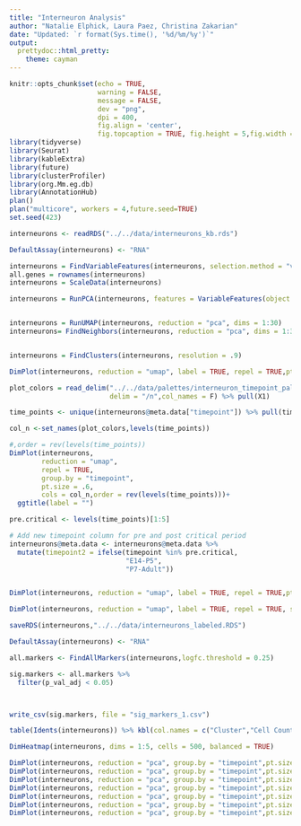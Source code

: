 ---
title: "Interneuron Analysis"
author: "Natalie Elphick, Laura Paez, Christina Zakarian"
date: "Updated: `r format(Sys.time(), '%d/%m/%y')`"
output:  
  prettydoc::html_pretty:
    theme: cayman
---

```{r setup, include=FALSE,cache=TRUE}
knitr::opts_chunk$set(echo = TRUE,
                      warning = FALSE,
                      message = FALSE,
                      dev = "png",
                      dpi = 400,
                      fig.align = 'center',
                      fig.topcaption = TRUE, fig.height = 5,fig.width = 6)
library(tidyverse)
library(Seurat)
library(kableExtra)
library(future)
library(clusterProfiler)
library(org.Mm.eg.db)
library(AnnotationHub)
plan()
plan("multicore", workers = 4,future.seed=TRUE)
set.seed(423)
```

```{r load}

interneurons <- readRDS("../../data/interneurons_kb.rds")


```


```{r}
DefaultAssay(interneurons) <- "RNA"

interneurons = FindVariableFeatures(interneurons, selection.method = "vst", nfeatures = 10000)
all.genes = rownames(interneurons)
interneurons = ScaleData(interneurons)

interneurons = RunPCA(interneurons, features = VariableFeatures(object = interneurons))


interneurons = RunUMAP(interneurons, reduction = "pca", dims = 1:30)
interneurons= FindNeighbors(interneurons, reduction = "pca", dims = 1:30)


interneurons = FindClusters(interneurons, resolution = .9)
```


```{r interneuron_seurat_clusters, fig.cap="Figure 1. sNN Clusters for Interneuron Subset"}
DimPlot(interneurons, reduction = "umap", label = TRUE, repel = TRUE,pt.size = .6)

```

```{r interneuron_timepoints,fig.cap="Figure 2. UMAP Grouped by Timepoint"}
plot_colors = read_delim("../../data/palettes/interneuron_timepoint_pal.txt",
                         delim = "/n",col_names = F) %>% pull(X1)

time_points <- unique(interneurons@meta.data["timepoint"]) %>% pull(timepoint) 

col_n <-set_names(plot_colors,levels(time_points))

#,order = rev(levels(time_points))
DimPlot(interneurons,
        reduction = "umap",
        repel = TRUE,
        group.by = "timepoint",
        pt.size = .6,
        cols = col_n,order = rev(levels(time_points)))+
  ggtitle(label = "")
```



```{r,fig.cap="Figure 3. UMAP Grouped by Pre-Critical Period and Post-Critical Period "}

pre.critical <- levels(time_points)[1:5]

# Add new timepoint column for pre and post critical period
interneurons@meta.data <- interneurons@meta.data %>%
  mutate(timepoint2 = ifelse(timepoint %in% pre.critical,
                             "E14-P5",
                             "P7-Adult"))


DimPlot(interneurons, reduction = "umap", label = TRUE, repel = TRUE,pt.size = 1, group.by =  "timepoint2")
```
```{r}
DimPlot(interneurons, reduction = "umap", label = TRUE, repel = TRUE, split.by =  "timepoint2",pt.size = 1)

```

```{r}

saveRDS(interneurons,"../../data/interneurons_labeled.RDS")
```


```{r}
DefaultAssay(interneurons) <- "RNA"

all.markers <- FindAllMarkers(interneurons,logfc.threshold = 0.25)

sig.markers <- all.markers %>%
  filter(p_val_adj < 0.05) 



write_csv(sig.markers, file = "sig_markers_1.csv")
```




```{r, fig.cap="Figure 4. Heatmaps for First 5 Principle Components"}

table(Idents(interneurons)) %>% kbl(col.names = c("Cluster","Cell Count")) %>% kable_minimal()

DimHeatmap(interneurons, dims = 1:5, cells = 500, balanced = TRUE)

```


```{r,fig.cap="Figure 5. Heatmaps for First 5 Principle Components"}

DimPlot(interneurons, reduction = "pca", group.by = "timepoint",pt.size = 1)
DimPlot(interneurons, reduction = "pca", group.by = "timepoint",pt.size = 1,dims=c(2,3))
DimPlot(interneurons, reduction = "pca", group.by = "timepoint",pt.size = 1,dims=c(3,4))
DimPlot(interneurons, reduction = "pca", group.by = "timepoint",pt.size = 1,dims=c(4,5))
DimPlot(interneurons, reduction = "pca", group.by = "timepoint",pt.size = 1,dims=c(5,6))
DimPlot(interneurons, reduction = "pca", group.by = "timepoint",pt.size = 1,dims=c(5,7))
DimPlot(interneurons, reduction = "pca", group.by = "timepoint",pt.size = 1,dims=c(7,8))
```



